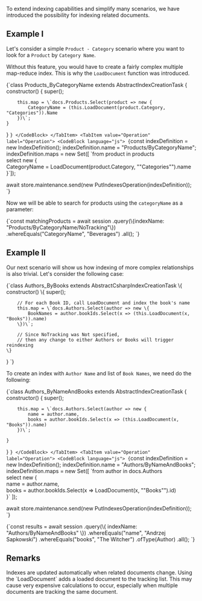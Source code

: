 
To extend indexing capabilities and simplify many scenarios, we have introduced the possibility for indexing related documents.

## Example I

Let's consider a simple `Product - Category` scenario where you want to look for a `Product` by `Category Name`.

Without this feature, you would have to create a fairly complex multiple map-reduce index. This is why the `LoadDocument` function was introduced.

<Tabs groupId='languageSyntax'>
<TabItem value="AbstractIndexCreationTask" label="AbstractIndexCreationTask">
<CodeBlock language="js">
{`class Products_ByCategoryName extends AbstractIndexCreationTask {
    constructor() {
        super();

        this.map = \`docs.Products.Select(product => new {     
            CategoryName = (this.LoadDocument(product.Category, "Categories")).Name 
        })\`;
    }
}
`}
</CodeBlock>
</TabItem>
<TabItem value="Operation" label="Operation">
<CodeBlock language="js">
{`const indexDefinition = new IndexDefinition();
indexDefinition.name = "Products/ByCategoryName";
indexDefinition.maps = new Set([
    \`from product in products    
     select new {        
         CategoryName = LoadDocument(product.Category, ""Categories"").name    
    }\`]);

await store.maintenance.send(new PutIndexesOperation(indexDefinition));
`}
</CodeBlock>
</TabItem>
</Tabs>

Now we will be able to search for products using the `categoryName` as a parameter:

<TabItem value="indexing_related_documents_7" label="indexing_related_documents_7">
<CodeBlock language="js">
{`const matchingProducts = await session
    .query(\{indexName: "Products/ByCategoryName/NoTracking"\})
    .whereEquals("CategoryName", "Beverages")
    .all();
`}
</CodeBlock>
</TabItem>

## Example II

Our next scenario will show us how indexing of more complex relationships is also trivial. Let's consider the following case:

<TabItem value="indexing_related_documents_4" label="indexing_related_documents_4">
<CodeBlock language="js">
{`class Authors_ByBooks extends AbstractCsharpIndexCreationTask \{
    constructor() \{
        super();

        // For each Book ID, call LoadDocument and index the book's name
        this.map = \`docs.Authors.Select(author => new \{
            BookNames = author.bookIds.Select(x => (this.LoadDocument(x, "Books")).name) 
        \})\`;

        // Since NoTracking was Not specified,
        // then any change to either Authors or Books will trigger reindexing
    \}
\}
`}
</CodeBlock>
</TabItem>

To create an index with `Author Name` and list of `Book Names`, we need do the following:

<Tabs groupId='languageSyntax'>
<TabItem value="AbstractIndexCreationTask" label="AbstractIndexCreationTask">
<CodeBlock language="js">
{`class Authors_ByNameAndBooks extends AbstractIndexCreationTask {
    constructor() {
        super();

        this.map = \`docs.Authors.Select(author => new {     
            name = author.name,     
            books = author.bookIds.Select(x => (this.LoadDocument(x, "Books")).name) 
        })\`;

    }
}
`}
</CodeBlock>
</TabItem>
<TabItem value="Operation" label="Operation">
<CodeBlock language="js">
{`const indexDefinition = new IndexDefinition();
indexDefinition.name = "Authors/ByNameAndBooks";
indexDefinition.maps = new Set([
    \`from author in docs.Authors      
     select new 
     {          
         name = author.name,          
         books = author.bookIds.Select(x => LoadDocument(x, ""Books"").id)      
     }\`
]);

await store.maintenance.send(new PutIndexesOperation(indexDefinition));
`}
</CodeBlock>
</TabItem>
</Tabs>

<TabItem value="indexing_related_documents_8" label="indexing_related_documents_8">
<CodeBlock language="js">
{`const results = await session
    .query(\{ indexName: "Authors/ByNameAndBooks" \})
    .whereEquals("name", "Andrzej Sapkowski")
    .whereEquals("books", "The Witcher")
    .ofType(Author)
    .all();
`}
</CodeBlock>
</TabItem>

## Remarks

<Admonition type="info" title="">
Indexes are updated automatically when related documents change.
</Admonition>

<Admonition type="warning" title="">
Using the `LoadDocument` adds a loaded document to the tracking list. This may cause very expensive calculations to occur, especially when multiple documents are tracking the same document.
</Admonition>


